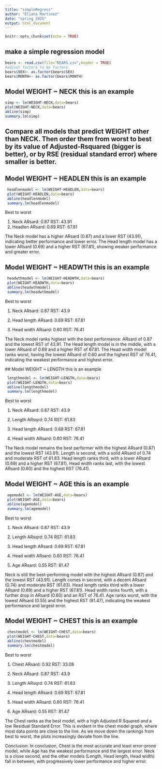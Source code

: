 ```yaml
---
title: "simpleRegress"
author: "Eliana Martinez"
date: "spring 2025"
output: html_document
---
```


```r
knitr::opts_chunk$set(echo = TRUE)
```

## make a simple regression model

```r
bears <- read.csv(file="BEARS.csv",header = TRUE)
#adjust factors to be factors
bears$SEX<- as.factor(bears$SEX)
bears$MONTH<- as.factor(bears$MONTH)
```

## Model WEIGHT ~ NECK  this is an example  

```r
simp <- lm(WEIGHT~NECK,data=bears)
plot(WEIGHT~NECK,data=bears)
abline(simp)
summary.lm(simp)
```


## Compare all models that predict WEIGHT other than NECK. Then order them from worst to best by its value of Adjusted-Rsquared (bigger is better), or by RSE (residual standard error) where smaller is better. 



## Model WEIGHT ~ HEADLEN  this is an example  
 
```r
 headlenmodel <- lm(WEIGHT~HEADLEN,data=bears)
 plot(WEIGHT~HEADLEN,data=bears)
 abline(headlenmodel)
 summary.lm(headlenmodel)
```
 
Best to worst 
 
 1. Neck          ARsard: 0.87        RST: 43.91
 2. Headlen       ARsard: 0.69        RST: 67.81
 
The Neck model has a higher ARsard (0.87) and a lower RST (43.91), indicating better performance and lower error. The Head length model has a lower ARsard (0.69) and a higher RST (67.81), showing weaker performance and greater error.


## Model WEIGHT ~ HEADWTH  this is an example  
 
```r
 headwthmodel <- lm(WEIGHT~HEADWTH,data=bears)
 plot(WEIGHT~HEADWTH,data=bears)
 abline(headwthmodel)
 summary.lm(headwthmodel)
```
 
 Best to worst 
 
 1. Neck                ARsard: 0.87        RST: 43.9
 
 2. Head length         ARsard: 0.69        RST: 67.81
 
 3. Head width          ARsard: 0.60        RST: 76.41
 
 The Neck model ranks highest with the best performance: ARsard of 0.87 and the lowest RST of 43.91. The Head length model is in the middle, with a lower ARsard of 0.69 and a higher RST of 67.81. The Head width model ranks worst, having the lowest ARsard of 0.60 and the highest RST of 76.41, indicating the weakest performance and highest error.
 
 
 ## Model WEIGHT ~ LENGTH  this is an example 
 
```r
 lengthmodel <- lm(WEIGHT~LENGTH,data=bears)
 plot(WEIGHT~LENGTH,data=bears)
 abline(lengthmodel)
 summary.lm(lengthmodel)
```
 
 Best to worst 
 
 1. Neck                ARsard: 0.87        RST: 43.9
 
 2. Length              ARsqrd: 0.74        RST: 61.83
 
 3. Head length         ARsard: 0.69        RST: 67.81
 
 4. Head width          ARsard: 0.60        RST: 76.41
 
 The Neck model remains the best performer with the highest ARsard (0.87) and the lowest RST (43.91). Length is second, with a solid ARsard of 0.74 and moderate RST of 61.83. Head length ranks third, with a lower ARsard (0.69) and a higher RST (67.81). Head width ranks last, with the lowest ARsard (0.60) and the highest RST (76.41).
 
 
## Model WEIGHT ~ AGE  this is an example 
 
```r
 agemodel <- lm(WEIGHT~AGE,data=bears)
 plot(WEIGHT~AGE,data=bears)
 abline(agemodel)
 summary.lm(agemodel)
```
 
 Best to worst 
 
 1. Neck                ARsard: 0.87        RST: 43.9
 
 2. Length              ARsqrd: 0.74        RST: 61.83
 
 3. Head length         ARsard: 0.69        RST: 67.81
 
 4. Head width          ARsard: 0.60        RST: 76.41
 
 5. Age                 ARsard: 0.55        RST: 81.47
 
Neck is still the best-performing model with the highest ARsard (0.87) and the lowest RST (43.91). Length comes in second, with a decent ARsard (0.74) and moderate RST (61.83). Head length ranks third with a lower ARsard (0.69) and a higher RST (67.81). Head width ranks fourth, with a further drop in ARsard (0.60) and an RST of 76.41. Age ranks worst, with the lowest ARsard (0.55) and the highest RST (81.47), indicating the weakest performance and largest error.


## Model WEIGHT ~ CHEST  this is an example 
 
```r
 chestmodel <- lm(WEIGHT~CHEST,data=bears)
 plot(WEIGHT~CHEST,data=bears)
 abline(chestmodel)
 summary.lm(chestmodel)
```
 
 Best to worst                
 
 1. Chest                ARsard: 0.92        RST: 33.08
 
 2. Neck                 ARsard: 0.87        RST: 43.9
 
 3. Length               ARsqrd: 0.74        RST: 61.83
 
 4. Head length          ARsard: 0.69        RST: 67.81
 
 5. Head width           ARsard: 0.60        RST: 76.41
 
 6. Age                  ARsard: 0.55        RST: 81.47
 
The Chest ranks as the best model, with a high Adjusted R Squared and a low Residual Standard Error. This is evident in the chest model graph, where most data points are close to the line. As we move down the rankings from best to worst, the plots increasingly deviate from the line.

Conclusion: In conclusion, Chest is the most accurate and least error-prone model, while Age has the weakest performance and the largest error. Neck is a close second, and the other models (Length, Head length, Head width) fall in between, with progressively lower performance and higher error.